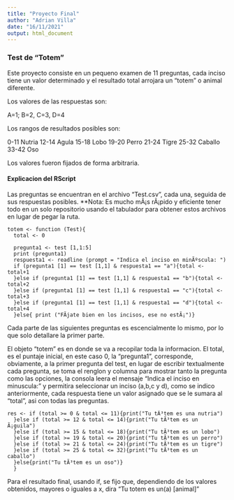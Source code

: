 ---
title: "Proyecto Final"
author: "Adrian Villa"
date: "16/11/2021"
output: html_document
---


### Test de "Totem"

Este proyecto consiste en un pequeno examen de 11 preguntas, cada inciso tiene un valor determinado y el resultado total arrojara un "totem" o animal diferente. 

Los valores de las respuestas son: 

A=1; B=2, C=3, D=4

Los rangos de resultados posibles son: 

0-11 Nutria
12-14 Agula
15-18 Lobo
19-20 Perro
21-24 Tigre
25-32 Caballo
33-42 Oso

Los valores fueron fijados de forma arbitraria. 

#### Explicacion del RScript

Las preguntas se encuentran en el archivo "Test.csv", cada una, seguida de sus respuestas posibles. 
**Nota: Es mucho mÃ¡s rÃ¡pido y eficiente tener todo en un solo repositorio usando el tabulador para obtener estos archivos en lugar de pegar la ruta. 

```
totem <- function (Test){
  total <- 0
  
  pregunta1 <- test [1,1:5]
  print (pregunta1)
  respuesta1 <- readline (prompt = "Indica el inciso en minÃºscula: ")
  if (pregunta1 [1] == test [1,1] & respuesta1 == "a"){total <- total+1
  }else if (pregunta1 [1] == test [1,1] & respuesta1 == "b"){total <- total+2
  }else if (pregunta1 [1] == test [1,1] & respuesta1 == "c"){total <- total+3
  }else if (pregunta1 [1] == test [1,1] & respuesta1 == "d"){total <- total+4
  }else{ print ("FÃ­jate bien en los incisos, ese no estÃ¡")}
```

Cada parte de las siguientes preguntas es escencialmente lo mismo, por lo que solo detallare la primer parte. 

El objeto "totem" es en donde se va a recopilar toda la informacion. El total, es el puntaje inicial, en este caso 0, la "pregunta1", corresponde, obviamente, a la primer pregunta del test, en lugar de escribir textualmente cada pregunta, se toma el renglon y columna para mostrar tanto la pregunta como las opciones, la consola leera el mensaje "Indica el inciso en minuscula: " y permitira seleccionar un inciso (a,b,c y d), como se indico anteriormente, cada respuesta tiene un valor asignado que se le sumara al "total", asi con todas las preguntas. 

```
res <- if (total >= 0 & total <= 11){print("Tu tÃ³tem es una nutria")
  }else if (total >= 12 & total <= 14){print("Tu tÃ³tem es un Ã¡guila")
  }else if (total >= 15 & total <= 18){print("Tu tÃ³tem es un lobo")
  }else if (total >= 19 & total <= 20){print("Tu tÃ³tem es un perro")
  }else if (total >= 21 & total <= 24){print("Tu tÃ³tem es un tigre")
  }else if (total >= 25 & total <= 32){print("Tu tÃ³tem es un caballo")
  }else{print("Tu tÃ³tem es un oso")}
  }
```
Para el resultado final, usando if, se fijo que, dependiendo de los valores obtenidos, mayores o iguales a x, dira "Tu totem es un(a) [animal]"
